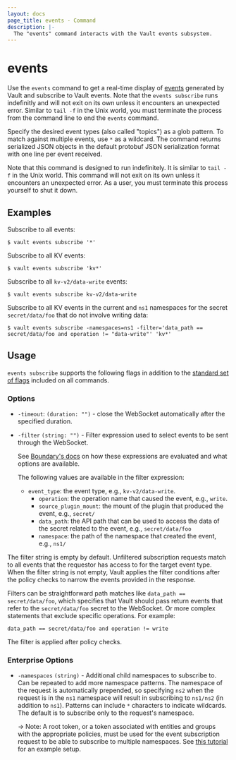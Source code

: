 ```yaml
---
layout: docs
page_title: events - Command
description: |-
  The "events" command interacts with the Vault events subsystem.
---
```


# events

Use the `events` command to get a real-time display of
[events](/vault/docs/concepts/events) generated by Vault and subscribe to Vault
events. Note that the `events subscribe` runs indefinitly and will not exit on
its own unless it encounters an unexpected error. Similar to `tail -f` in the
Unix world, you must terminate the process from the command line to end the
`events` command.

Specify the desired event types (also called "topics") as a glob pattern. To match
against multiple events, use `*` as a wildcard. The command returns serialized
JSON objects in the default protobuf JSON serialization format with one line per
event received.

Note that this command is designed to run indefinitely. It is similar to
`tail -f` in the Unix world. This command will not exit on its own unless it
encounters an unexpected error. As a user, you must terminate this process
yourself to shut it down.

## Examples

Subscribe to all events:

```shell-session
$ vault events subscribe '*'
```

Subscribe to all KV events:

```shell-session
$ vault events subscribe 'kv*'
```

Subscribe to all `kv-v2/data-write` events:

```shell-session
$ vault events subscribe kv-v2/data-write
```

Subscribe to all KV events in the current and `ns1` namespaces for the secret `secret/data/foo` that do not involve writing data:

```shell-session
$ vault events subscribe -namespaces=ns1 -filter='data_path == secret/data/foo and operation != "data-write"' 'kv*'
```

## Usage

`events subscribe` supports the following flags in addition to the [standard set of
flags](/vault/docs/commands) included on all commands.

### Options

- `-timeout`: `(duration: "")` - close the WebSocket automatically after the
  specified duration.

- `-filter` `(string: "")` - Filter expression used to select events to be sent
  through the WebSocket.

  See [Boundary's docs](/boundary/docs/concepts/filtering) on how these
  expressions are evaluated and what options are available.

  The following values are available in the filter expression:
  - `event_type`: the event type, e.g., `kv-v2/data-write`.
	- `operation`: the operation name that caused the event, e.g., `write`.
	- `source_plugin_mount`: the mount of the plugin that produced the event,
    e.g., `secret/`
	- `data_path`: the API path that can be used to access the data of the secret related to the event, e.g., `secret/data/foo`
	- `namespace`: the path of the namespace that created the event, e.g., `ns1/`

The filter string is empty by default. Unfiltered subscription requests match to
all events that the requestor has access to for the target event type. When the
filter string is not empty, Vault applies the filter conditions after the policy
checks to narrow the events provided in the response.

Filters can be straightforward path matches like `data_path == secret/data/foo`,
which specifies that Vault should pass return events that refer to the
`secret/data/foo` secret to the WebSocket. Or more complex statements that
exclude specific operations. For example:
  ```
  data_path == secret/data/foo and operation != write
  ```

  The filter is applied after policy checks.

### Enterprise Options

<EnterpriseAlert product="vault" />

- `-namespaces` `(string)` - Additional child namespaces to subscribe to. Can
  be repeated to add more namespace patterns. The namespace of the request is
  automatically prepended, so specifying `ns2` when the request is in the `ns1`
  namespace will result in subscribing to `ns1/ns2` (in addition to `ns1`).
  Patterns can include `*` characters to indicate wildcards. The default is to
  subscribe only to the request's namespace.

  -> Note: A root token, or a token associated with entities and groups with
     the appropriate policies, must be used for the event subscription
     request to be able to subscribe to multiple namespaces. See
     [this tutorial](/vault/tutorials/enterprise/namespaces) for an example
     setup.
